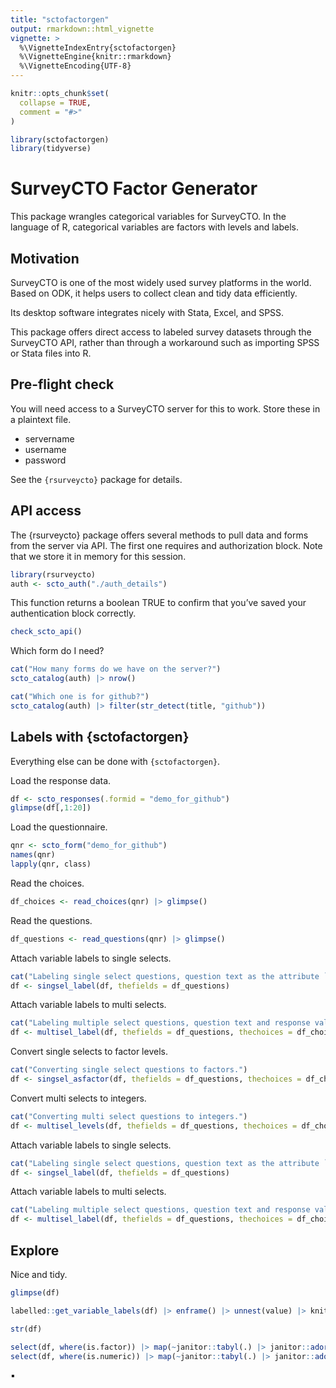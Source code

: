 ```yaml
---
title: "sctofactorgen"
output: rmarkdown::html_vignette
vignette: >
  %\VignetteIndexEntry{sctofactorgen}
  %\VignetteEngine{knitr::rmarkdown}
  %\VignetteEncoding{UTF-8}
---
```


```r
knitr::opts_chunk$set(
  collapse = TRUE,
  comment = "#>"
)
```

```r
library(sctofactorgen)
library(tidyverse)
```


# SurveyCTO Factor Generator

This package wrangles categorical variables for SurveyCTO. In the language of R, categorical variables are factors with levels and labels. 

## Motivation

SurveyCTO is one of the most widely used survey platforms in the world. Based on ODK, it helps users to collect clean and tidy data efficiently. 

Its desktop software integrates nicely with Stata, Excel, and SPSS.

This package offers direct access to labeled survey datasets through the SurveyCTO API, rather than through a workaround such as importing SPSS or Stata files into R. 

## Pre-flight check

You will need access to a SurveyCTO server for this to work. Store these in a plaintext file. 

- servername
- username
- password

See the `{rsurveycto}` package for details. 

## API access

The {rsurveycto} package offers several methods to pull data and forms from the server via API. The first one requires and authorization block. Note that we store it in memory for this session.

```r
library(rsurveycto)
auth <- scto_auth("./auth_details")
```

This function returns a boolean TRUE to confirm that you've saved your authentication block correctly. 

```r
check_scto_api()
```



Which form do I need?

```r
cat("How many forms do we have on the server?")
scto_catalog(auth) |> nrow()

cat("Which one is for github?")
scto_catalog(auth) |> filter(str_detect(title, "github"))

```




## Labels with {sctofactorgen}


Everything else can be done with `{sctofactorgen}`. 

Load the response data.

```r
df <- scto_responses(.formid = "demo_for_github") 
glimpse(df[,1:20])
```

Load the questionnaire. 


```r
qnr <- scto_form("demo_for_github")
names(qnr)
lapply(qnr, class)
```


Read the choices.


```r
df_choices <- read_choices(qnr) |> glimpse()
```


Read the questions.

```r
df_questions <- read_questions(qnr) |> glimpse()
```


Attach variable labels to single selects.

```r
cat("Labeling single select questions, question text as the attribute `label`.")
df <- singsel_label(df, thefields = df_questions)
```


Attach variable labels to multi selects. 
```r
cat("Labeling multiple select questions, question text and response value as the attribute `label`.")
df <- multisel_label(df, thefields = df_questions, thechoices = df_choices)

```


Convert single selects to factor levels. 
```r
cat("Converting single select questions to factors.")
df <- singsel_asfactor(df, thefields = df_questions, thechoices = df_choices)
```

Convert multi selects to integers.
```r
cat("Converting multi select questions to integers.")
df <- multisel_levels(df, thefields = df_questions, thechoices = df_choices)

```

Attach variable labels to single selects.

```r
cat("Labeling single select questions, question text as the attribute `label`.")
df <- singsel_label(df, thefields = df_questions)
```


Attach variable labels to multi selects. 
```r
cat("Labeling multiple select questions, question text and response value as the attribute `label`.")
df <- multisel_label(df, thefields = df_questions, thechoices = df_choices)

```


## Explore 

Nice and tidy.

```r
glimpse(df)
```


```r
labelled::get_variable_labels(df) |> enframe() |> unnest(value) |> knitr::kable()
```

```r
str(df)
```


```r
select(df, where(is.factor)) |> map(~janitor::tabyl(.) |> janitor::adorn_pct_formatting() |> arrange(-n))
select(df, where(is.numeric)) |> map(~janitor::tabyl(.) |> janitor::adorn_pct_formatting())
```



&squf;
